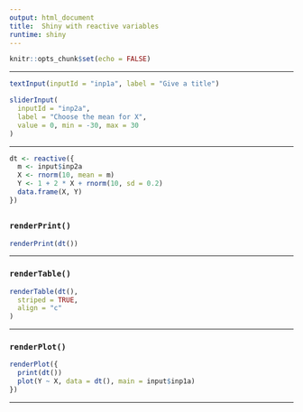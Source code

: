 ---
output: html_document
title:  Shiny with reactive variables
runtime: shiny
---

```{r setup, include=FALSE}
knitr::opts_chunk$set(echo = FALSE)
```

---

```{r inputs}
textInput(inputId = "inp1a", label = "Give a title")

sliderInput(
  inputId = "inp2a",
  label = "Choose the mean for X",
  value = 0, min = -30, max = 30
)
```

---

```{r reactive variable}
dt <- reactive({
  m <- input$inp2a
  X <- rnorm(10, mean = m)
  Y <- 1 + 2 * X + rnorm(10, sd = 0.2)
  data.frame(X, Y)
})
```


## {.tabset}

### `renderPrint()`

```{r renderPrint2}
renderPrint(dt())
```

---

### `renderTable()`

```{r renderTable}
renderTable(dt(),
  striped = TRUE,
  align = "c"
)
```

---

### `renderPlot()`

```{r renderPlot}
renderPlot({
  print(dt())
  plot(Y ~ X, data = dt(), main = input$inp1a)
})
```

---

<br>